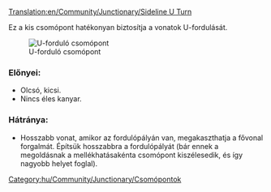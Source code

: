 [[Translation:en/Community/Junctionary/Sideline U Turn]]

{{hu/Community/Junctionary/Csomópontmenü}}
Ez a kis csomópont hatékonyan biztosítja a vonatok U-fordulását.

[[File:en/Community/Junctionary/Mainline u turn.png|center|frame|U-forduló csomópont]]

===Előnyei:===
*Olcsó, kicsi.
*Nincs éles kanyar.

===Hátránya:===
*Hosszabb vonat, amikor az fordulópályán van, megakaszthatja a fővonal forgalmát. Építsük hosszabbra a fordulópályát (bár ennek a megoldásnak a mellékhatásakénta csomópont kiszélesedik, és így nagyobb helyet foglal).

[[Category:hu/Community/Junctionary/Csomópontok]]